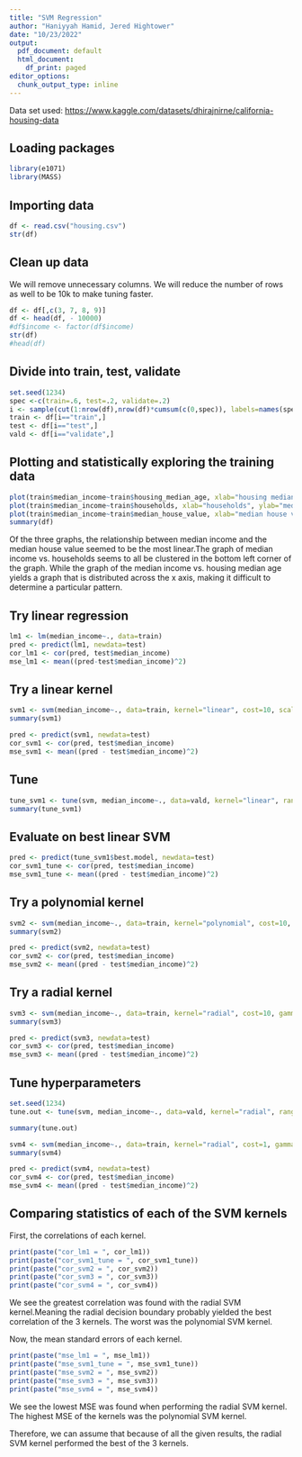 ---
title: "SVM Regression"
author: "Haniyyah Hamid, Jered Hightower"
date: "10/23/2022"
output:
  pdf_document: default
  html_document:
    df_print: paged
editor_options:
  chunk_output_type: inline
---

Data set used: <https://www.kaggle.com/datasets/dhirajnirne/california-housing-data>

## Loading packages

```{r}
library(e1071)
library(MASS)
```

## Importing data

```{r}
df <- read.csv("housing.csv")
str(df)
```

## Clean up data

We will remove unnecessary columns. We will reduce the number of rows as well to be 10k to make tuning faster.

```{r}
df <- df[,c(3, 7, 8, 9)]
df <- head(df, - 10000)
#df$income <- factor(df$income)
str(df)
#head(df)
```

## Divide into train, test, validate

```{r}
set.seed(1234)
spec <-c(train=.6, test=.2, validate=.2)
i <- sample(cut(1:nrow(df),nrow(df)*cumsum(c(0,spec)), labels=names(spec)))
train <- df[i=="train",]
test <- df[i=="test",]
vald <- df[i=="validate",]
```

## Plotting and statistically exploring the training data

```{r}
plot(train$median_income~train$housing_median_age, xlab="housing median age", ylab="median_income")
plot(train$median_income~train$households, xlab="households", ylab="median_income")
plot(train$median_income~train$median_house_value, xlab="median house value", ylab="median_income")
summary(df)
```

Of the three graphs, the relationship between median income and the median house value seemed to be the most linear.The graph of median income vs. households seems to all be clustered in the bottom left corner of the graph. While the graph of the median income vs. housing median age yields a graph that is distributed across the x axis, making it difficult to determine a particular pattern.

## Try linear regression

```{r}
lm1 <- lm(median_income~., data=train)
pred <- predict(lm1, newdata=test)
cor_lm1 <- cor(pred, test$median_income)
mse_lm1 <- mean((pred-test$median_income)^2)
```

## Try a linear kernel

```{r}
svm1 <- svm(median_income~., data=train, kernel="linear", cost=10, scale=TRUE)
summary(svm1)
```

```{r}
pred <- predict(svm1, newdata=test)
cor_svm1 <- cor(pred, test$median_income)
mse_svm1 <- mean((pred - test$median_income)^2)
```

## Tune

```{r}
tune_svm1 <- tune(svm, median_income~., data=vald, kernel="linear", ranges=list(cost=c(0.001, 0.01, 0.1, 1, 5, 10, 100)))
summary(tune_svm1)
```

## Evaluate on best linear SVM

```{r}
pred <- predict(tune_svm1$best.model, newdata=test)
cor_svm1_tune <- cor(pred, test$median_income)
mse_svm1_tune <- mean((pred - test$median_income)^2)
```

## Try a polynomial kernel

```{r}
svm2 <- svm(median_income~., data=train, kernel="polynomial", cost=10, scale=TRUE)
summary(svm2)
```

```{r}
pred <- predict(svm2, newdata=test)
cor_svm2 <- cor(pred, test$median_income)
mse_svm2 <- mean((pred - test$median_income)^2)
```

## Try a radial kernel

```{r}
svm3 <- svm(median_income~., data=train, kernel="radial", cost=10, gamma=1, scale=TRUE)
summary(svm3)
```

```{r}
pred <- predict(svm3, newdata=test)
cor_svm3 <- cor(pred, test$median_income)
mse_svm3 <- mean((pred - test$median_income)^2)
```

## Tune hyperparameters

```{r}
set.seed(1234)
tune.out <- tune(svm, median_income~., data=vald, kernel="radial", ranges=list(cost=c(0.1, 1, 10, 100, 1000), gamma=c(0.5,1,2,3,4)))

summary(tune.out)
```

```{r}
svm4 <- svm(median_income~., data=train, kernel="radial", cost=1, gamma=0.5, scale=TRUE)
summary(svm4)
```

```{r}
pred <- predict(svm4, newdata=test)
cor_svm4 <- cor(pred, test$median_income)
mse_svm4 <- mean((pred - test$median_income)^2)
```

## Comparing statistics of each of the SVM kernels

First, the correlations of each kernel.

```{r}
print(paste("cor_lm1 = ", cor_lm1))
print(paste("cor_svm1_tune = ", cor_svm1_tune))
print(paste("cor_svm2 = ", cor_svm2))
print(paste("cor_svm3 = ", cor_svm3))
print(paste("cor_svm4 = ", cor_svm4))
```

We see the greatest correlation was found with the radial SVM kernel.Meaning the radial decision boundary probably yielded the best correlation of the 3 kernels. The worst was the polynomial SVM kernel.

Now, the mean standard errors of each kernel.

```{r}
print(paste("mse_lm1 = ", mse_lm1))
print(paste("mse_svm1_tune = ", mse_svm1_tune))
print(paste("mse_svm2 = ", mse_svm2))
print(paste("mse_svm3 = ", mse_svm3))
print(paste("mse_svm4 = ", mse_svm4))
```

We see the lowest MSE was found when performing the radial SVM kernel. The highest MSE of the kernels was the polynomial SVM kernel.


Therefore, we can assume that because of all the given results, the radial SVM kernel performed the best of the 3 kernels.
